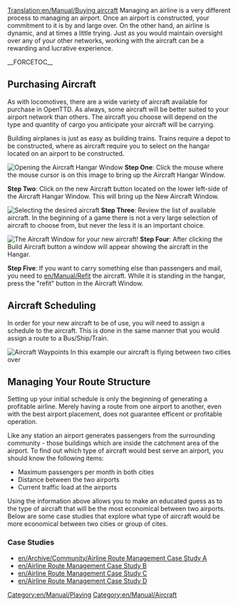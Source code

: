 [[Translation:en/Manual/Buying aircraft]]
[[Category:en/Manual/Playing]]
[[Category:en/Manual/Aircraft]]
Managing an airline is a very different process to managing an airport. Once an airport is constructed, your commitment to it is by and large over. On the other hand, an airline is dynamic, and at times a little trying. Just as you would maintain oversight over any of your other networks, working with the aircraft can be a rewarding and lucrative experience.


__FORCETOC__

== Purchasing Aircraft ==

As with locomotives, there are a wide variety of aircraft available for purchase in OpenTTD. As always, some aircraft will be better suited to your airport network than others.  The aircraft you choose will depend on the type and quantity of cargo you anticipate your aircraft will be carrying.


Building airplanes is just as easy as building trains.  Trains require a depot to be constructed, where as aircraft require you to select on  the hangar located on an airport to be constructed.



[[File:en/Manual/Step1aircraft.png|thumb|Opening the Aircraft Hangar Window]]
'''Step One''': Click the mouse where the mouse cursor is on this image to bring up the Aircraft Hangar Window.

'''Step Two''': Click on the new Aircraft button located on the lower left-side of the Aircraft Hangar Window. This will bring up the New Aircraft Window.

[[File:en/Manual/Step3aircraft.png|thumb|Selecting the desired aircraft]]
'''Step Three''': Review the list of available aircraft.  In the beginning of a game there is not a very large selection of aircraft to choose from, but never the less it is an important choice.

[[File:en/Manual/Step4aircraft.png|thumb|The Aircraft Window for your new aircraft!]]
'''Step Four''': After clicking the Build Aircraft button a window will appear showing the aircraft in the Hangar.

'''Step Five''': If you want to carry something else than passengers and mail, you need to [[en/Manual/Refit]] the aircraft.  While it is standing in the hangar, press the "refit" button in the Aircraft Window.

== Aircraft Scheduling ==

In order for your new aircraft to be of use, you will need to assign a schedule to the aircraft.  This is done in the same manner that you would assign a route to a Bus/Ship/Train.

[[File:en/Waypointaircraft.png|thumb|Aircraft Waypoints]]
In this example our aircraft is flying between two cities over






== Managing Your Route Structure ==

Setting up your initial schedule is only the beginning of generating a profitable airline. Merely having a route from one airport to another, even with the best airport placement, does not guarantee efficent or profitable operation.  

Like any station an airport generates passengers from the surrounding community - those buildings which are inside the catchment area of the airport.  To find out which type of aircraft would best serve an airport, you should know the following items:

*Maximum passengers per month in both cities
*Distance between the two airports
*Current traffic load at the airports

Using the information above allows you to make an educated guess as to the type of aircraft that will be the most economical between two airports.  Below are some case studies that explore what type of aircraft would be more economical between two cities or group of cites.

=== Case Studies ===

*[[en/Archive/Community/Airline Route Management Case Study A]]
*[[en/Airline Route Management Case Study B]]
*[[en/Airline Route Management Case Study C]]
*[[en/Airline Route Management Case Study D]]